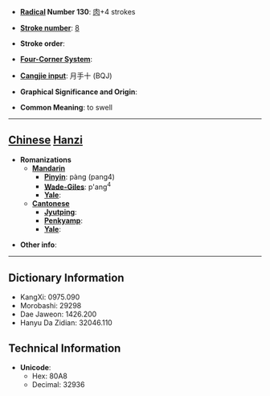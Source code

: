 * '''[[Wiktionary:Chinese radical index| Radical]] Number 130''': [[Wiktionary:Chinese radical index 肉|肉]]+4 strokes

* '''[[Wiktionary:Chinese total strokes index|Stroke number]]''': [[Wiktionary:Chinese total strokes index 8|8]]

* '''Stroke order''': 

* '''[[Wiktionary:Chinese four corner index|Four-Corner System]]''': 

* '''[[Wiktionary:Chinese Cangjie index|Cangjie input]]''': 月手十 (BQJ)

* '''Graphical Significance and Origin''': 

* '''Common Meaning''': to swell

----

== [[Chinese]] [[Hanzi]] ==

* '''Romanizations'''
** '''[[Mandarin]]'''
*** '''[[Pinyin]]''': pàng (pang4)
*** '''[[Wade-Giles]]''': p'ang<sup>4</sup>
*** '''[[Yale]]''': 
** '''[[Cantonese]]'''
*** '''[[Jyutping]]''':
*** '''[[Penkyamp]]''': 
*** '''[[Yale]]''': 

* '''Other info''': 

----

== Dictionary Information ==

* KangXi: 0975.090
* Morobashi: 29298
* Dae Jaweon: 1426.200
* Hanyu Da Zidian: 32046.110

== Technical Information ==

* '''Unicode''':
** Hex: 80A8
** Decimal: 32936
